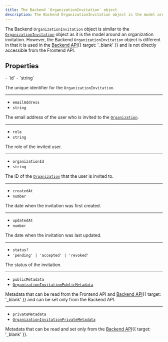 ```yaml
---
title: The Backend `OrganizationInvitation` object
description: The Backend OrganizationInvitation object is the model around an organization invitation.
---
```


The Backend `OrganizationInvitation` object is similar to the [`OrganizationInvitation`](/docs/references/javascript/organization-invitation) object as it is the model around an organization invitation. However, the Backend `OrganizationInvitation` object is different in that it is used in the [Backend API](/docs/reference/backend-api/tag/Organization-Invitations#operation/CreateOrganizationInvitation){{ target: '_blank' }} and is not directly accessible from the Frontend API.

## Properties

<Properties>
  - `id`
  - `string`

  The unique identifier for the `OrganizationInvitation`.

  ---

  - `emailAddress`
  - `string`

  The email address of the user who is invited to the [`Organization`](/docs/references/backend/types/backend-organization).

  ---

  - `role`
  - `string`

  The role of the invited user.

  ---

  - `organizationId`
  - `string`

  The ID of the [`Organization`](/docs/references/backend/types/backend-organization) that the user is invited to.

  ---

  - `createdAt`
  - `number`

  The date when the invitation was first created.

  ---

  - `updatedAt`
  - `number`

  The date when the invitation was last updated.

  ---

  - `status?`
  - `'pending' | 'accepted' | 'revoked'`

  The status of the invitation.

  ---

  - `publicMetadata`
  - [`OrganizationInvitationPublicMetadata`](/docs/references/javascript/types/metadata#organization-invitation-public-metadata)

  Metadata that can be read from the Frontend API and [Backend API](/docs/reference/backend-api){{ target: '_blank' }} and can be set only from the Backend API.

  ---

  - `privateMetadata`
  - [`OrganizationInvitationPrivateMetadata`](/docs/references/javascript/types/metadata#organization-invitation-private-metadata)

  Metadata that can be read and set only from the [Backend API](/docs/reference/backend-api){{ target: '_blank' }}.
</Properties>
